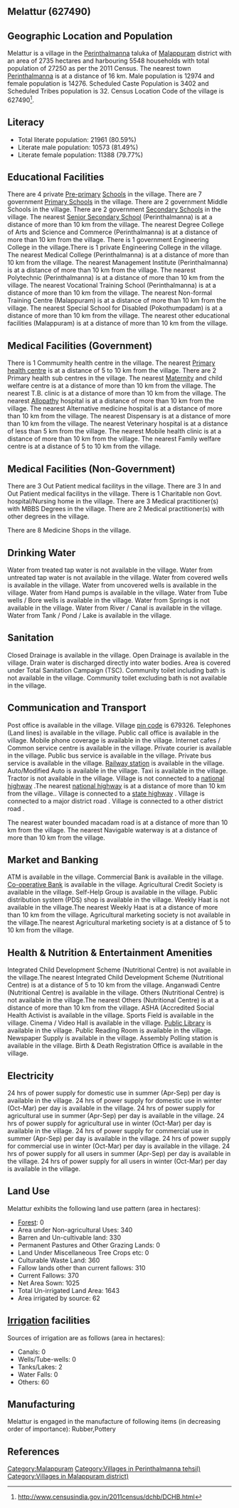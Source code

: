 {{Infobox settlement
| name=Melattur
| native_name=
| native_name_lang=
| other_name=
| nickname=
| settlement_type=Village
| image_skyline=
| image_alt=
| image_caption=
| pushpin_map=India Kerala
| pushpin_label_position=right
| pushpin_map_alt=
| pushpin_map_caption=Location in Kerala, India
| latd=
| latm=
| lats=
| latNS=
| longd=
| longm=
| longs=
| longEW=
| coordinates_display=inline,title
| subdivision_type=Country
| subdivision_name={{flag|India}}
| subdivision_type1=[[States and territories of India|State]]
| subdivision_name1=Kerala 
| subdivision_type2=[[List of districts of India|District]]
| subdivision_name2=Malappuram
| subdivision_type3=Tahsil
| subdivision_name3=Perinthalmanna
| website=
| established_title=<!-- Established -->
| established_date=
| founder=
| named_for=
| government_type=
| governing_body=
| unit_pref=Metric=
| area_footnotes=
| area_rank=
| area_total_km2=27.35
| elevation_footnotes=
| elevation_m=
| population_total=27250
| population_as_of=2011
| population_rank=
| population_density_km2=996
| population_demonym=
| population_footnotes=
| demographics_type1=Languages
| demographics1_title1=Official
| demographics1_info1=[[Malayalam language|Malayalam]]
| timezone1=[[Indian Standard Time|IST]]
| utc_offset1==+5:30
| postal_code_type=[[Postal Index Number|PIN]]
| postal_code=679326
| area_code_type=Telephone code
| area_code=
| registration_plate=
| blank1_name_sec1=Nearest city
| blank1_info_sec1=[[Perinthalmanna]]
| blank2_name_sec1=[[Human sex ratio|Sex ratio]]
| blank2_info_sec1=1100 [[male|♂]]/[[female|♀]]
| blank3_name_sec1=Literacy
| blank3_info_sec1=80.59%
| blank1_name_sec2=[[2011 Census of India|2011 census]] code
| blank1_info_sec2=627490
| footnotes=
}}

== Melattur (627490) ==

== Geographic Location and Population ==

Melattur is a village in the [[Perinthalmanna]] taluka of [[Malappuram]] district with an area of 2735 hectares and harbouring 5548 households with total population of 27250 as per the 2011 Census. The nearest town [[Perinthalmanna]] is at a distance of 16 km. Male population is 12974 and female population is 14276. Scheduled Caste Population is 3402 and Scheduled Tribes population is 32. Census Location Code of the village is 627490<ref>http://www.censusindia.gov.in/2011census/dchb/DCHB.html</ref>.


== Literacy ==  
* Total literate population: 21961 (80.59%)
* Literate male population: 10573 (81.49%)
* Literate female population: 11388 (79.77%)


== Educational Facilities ==  
There are 4 private [[Pre-primary]] [[School]]s in the village.
There are 7 government [[Primary School]]s in the village.
There are 2 government Middle Schools in the village.
There are 2 government [[Secondary School]]s in the village.
The nearest [[Senior Secondary School]] (Perinthalmanna) is at a distance of more than 10 km from the village.
The nearest Degree College of Arts and Science and Commerce (Perinthalmanna) is at a distance of more than 10 km from the village.
There is 1 government Engineering College in the village.There is 1 private Engineering College in the village.
The nearest Medical College (Perinthalmanna) is at a distance of more than 10 km from the village.
The nearest Management Institute (Perinthalmanna) is at a distance of more than 10 km from the village.
The nearest Polytechnic (Perinthalmanna) is at a distance of more than 10 km from the village.
The nearest Vocational Training School (Perinthalmanna) is at a distance of more than 10 km from the village.
The nearest Non-formal Training Centre (Malappuram) is at a distance of more than 10 km from the village.
The nearest Special School for Disabled (Pokothumpadam) is at a distance of more than 10 km from the village.
The nearest other educational facilities (Malappuram) is at a distance of more than 10 km from the village.


== Medical Facilities (Government) ==
There is 1 Commumity health centre in the village.
The nearest [[Primary health centre]] is at a distance of 5 to 10 km from the village.
There are 2 Primary health sub centres in the village.
The nearest [[Maternity]] and child welfare centre is at a distance of more than 10 km from the village.
The nearest T.B. clinic is at a distance of more than 10 km from the village.
The nearest [[Allopathy]] hospital is at a distance of more than 10 km from the village.
The nearest Alternative medicine hospital is at a distance of more than 10 km from the village.
The nearest Dispensary is at a distance of more than 10 km from the village.
The nearest Veterinary hospital is at a distance of less than 5 km from the village.
The nearest Mobile health clinic is at a distance of more than 10 km from the village.
The nearest Family welfare centre is at a distance of 5 to 10 km from the village.


== Medical Facilities (Non-Government) ==
There are 3 Out Patient medical facilitys in the village.
There are 3 In and Out Patient medical facilitys in the village.
There is 1 Charitable non Govt. hospital/Nursing home in the village.
There are 3 Medical practitioner(s) with MBBS Degrees in the village.
There are 2 Medical practitioner(s) with other degrees in the village.


There are 8 Medicine Shops in the village.



== Drinking Water ==
Water from treated tap water is not available in the village.
Water from untreated tap water is not available in the village.
Water from covered wells is available in the village.
Water from uncovered wells is available in the village.
Water from Hand pumps is available in the village.
Water from Tube wells / Bore wells is available in the village.
Water from Springs is not available in the village.
Water from River / Canal is available in the village.
Water from Tank / Pond / Lake is available in the village.


== Sanitation ==
Closed Drainage is available in the village.
Open Drainage is available in the village.
Drain water is discharged directly into water bodies.
Area is covered under Total Sanitation Campaign (TSC).
Community toilet including bath is not available in the village.
Community toilet excluding bath is not available in the village.


== Communication and Transport ==
Post office is available in the village.
Village [[pin code]] is 679326.
Telephones (Land lines) is available in the village.
Public call office is available in the village.
Mobile phone coverage is available in the village.
Internet cafes / Common service centre is available in the village.
Private courier is available in the village.
Public bus service is available in the village.
Private bus service is available in the village.
[[Railway station]] is available in the village.
Auto/Modified Auto is available in the village.
Taxi is available in the village.
Tractor is not available in the village.
Village is not connected to a [[national highway]] .The nearest [[national highway]] is at a distance of more than 10 km from the village..
Village is connected to a [[state highway]]  .
Village is connected to a major district road    .
Village is connected to a other district road  .


The nearest water bounded macadam road is at a distance of more than 10 km from the village.
The nearest Navigable waterway is at a distance of more than 10 km from the village.



== Market and Banking ==
ATM is available in the village.
Commercial Bank is available in the village.
[[Co-operative Bank]] is available in the village.
Agricultural Credit Society is available in the village.
Self-Help Group is available in the village.
Public distribution system (PDS) shop is available in the village.
Weekly Haat is not available in the village.The nearest Weekly Haat is at a distance of more than 10 km from the village.
Agricultural marketing society is not available in the village.The nearest Agricultural marketing society is at a distance of 5 to 10 km from the village.


== Health & Nutrition & Entertainment Amenities ==
Integrated Child Development Scheme (Nutritional Centre) is not available in the village.The nearest Integrated Child Development Scheme (Nutritional Centre) is at a distance of 5 to 10 km from the village.
Anganwadi Centre (Nutritional Centre) is available in the village.
Others (Nutritional Centre) is not available in the village.The nearest Others (Nutritional Centre) is at a distance of more than 10 km from the village.
ASHA (Accredited Social Health Activist is available in the village.
Sports Field is available in the village.
Cinema / Video Hall is available in the village.
[[Public Library]] is available in the village.
Public Reading Room is available in the village.
Newspaper Supply is available in the village.
Assembly Polling station is available in the village.
Birth & Death Registration Office is available in the village.


== Electricity ==
24 hrs of power supply for domestic use in summer (Apr-Sep) per day is available in the village.
24 hrs of power supply for domestic use in winter (Oct-Mar) per day is available in the village.
24 hrs of power supply for agricultural use in summer (Apr-Sep) per day is available in the village.
24 hrs of power supply for agricultural use in winter (Oct-Mar) per day is available in the village.
24 hrs of power supply for commercial use in summer (Apr-Sep) per day is available in the village.
24 hrs of power supply for commercial use in winter (Oct-Mar) per day is available in the village.
24 hrs of power supply for all users in summer (Apr-Sep) per day is available in the village.
24 hrs of power supply for all users in winter (Oct-Mar) per day is available in the village.


== Land Use ==
Melattur exhibits the following land use pattern (area in hectares):
* [[Forest]]: 0
* Area under Non-agricultural Uses: 340
* Barren and Un-cultivable land: 330
* Permanent Pastures and Other Grazing Lands: 0
* Land Under Miscellaneous Tree Crops etc: 0
* Culturable Waste Land: 360
* Fallow lands other than current fallows: 310
* Current Fallows: 370
* Net Area Sown: 1025
* Total Un-irrigated Land Area: 1643
* Area irrigated by source: 62


== [[Irrigation]] facilities ==
Sources of irrigation are as follows (area in hectares):
* Canals: 0
* Wells/Tube-wells: 0
* Tanks/Lakes: 2
* Water Falls: 0
* Others: 60


== Manufacturing ==
Melattur is engaged in the manufacture of following items (in decreasing order of importance): Rubber,Pottery


[[Category:Malappuram]]
[[Category:Villages in Perinthalmanna tehsil)]]
[[Category:Villages in Malappuram district)]]


== References ==
{{Reflist}}



